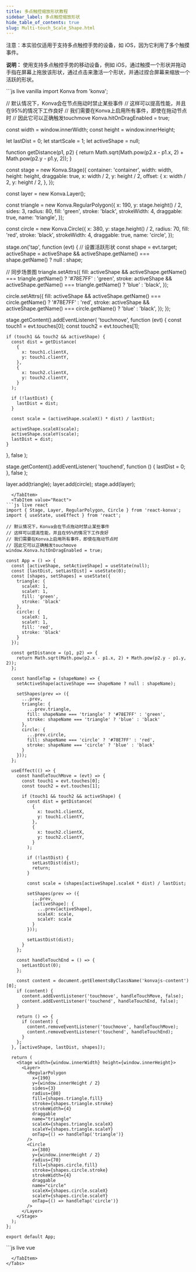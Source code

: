 ```yaml
---
title: 多点触控缩放形状教程
sidebar_label: 多点触控缩放形状
hide_table_of_contents: true
slug: Multi-touch_Scale_Shape.html
---
```


注意：本实验仅适用于支持多点触控手势的设备，如 iOS，因为它利用了多个触摸事件。

**说明：** 使用支持多点触控手势的移动设备，例如 iOS，通过触摸一个形状并拖动手指在屏幕上拖放该形状，通过点击来激活一个形状，并通过捏合屏幕来缩放一个活跃的形状。


<Tabs>
  <TabItem value="Vanilla" default>
```js live vanilla
import Konva from 'konva';

// 默认情况下，Konva会在节点拖动时禁止某些事件
// 这样可以提高性能，并且在95%的情况下工作良好
// 我们需要在Konva上启用所有事件，即使在拖动节点时
// 因此它可以正确触发touchmove
Konva.hitOnDragEnabled = true;

const width = window.innerWidth;
const height = window.innerHeight;

let lastDist = 0;
let startScale = 1;
let activeShape = null;

function getDistance(p1, p2) {
  return Math.sqrt(Math.pow(p2.x - p1.x, 2) + Math.pow(p2.y - p1.y, 2));
}

const stage = new Konva.Stage({
  container: 'container',
  width: width,
  height: height,
  draggable: true,
  x: width / 2,
  y: height / 2,
  offset: {
    x: width / 2,
    y: height / 2,
  },
});

const layer = new Konva.Layer();

const triangle = new Konva.RegularPolygon({
  x: 190,
  y: stage.height() / 2,
  sides: 3,
  radius: 80,
  fill: 'green',
  stroke: 'black',
  strokeWidth: 4,
  draggable: true,
  name: 'triangle',
});

const circle = new Konva.Circle({
  x: 380,
  y: stage.height() / 2,
  radius: 70,
  fill: 'red',
  stroke: 'black',
  strokeWidth: 4,
  draggable: true,
  name: 'circle',
});

stage.on('tap', function (evt) {
  // 设置活跃形状
  const shape = evt.target;
  activeShape =
    activeShape && activeShape.getName() === shape.getName()
      ? null
      : shape;

  // 同步场景图
  triangle.setAttrs({
    fill:
      activeShape && activeShape.getName() === triangle.getName()
        ? '#78E7FF'
        : 'green',
    stroke:
      activeShape && activeShape.getName() === triangle.getName()
        ? 'blue'
        : 'black',
  });

  circle.setAttrs({
    fill:
      activeShape && activeShape.getName() === circle.getName()
        ? '#78E7FF'
        : 'red',
    stroke:
      activeShape && activeShape.getName() === circle.getName()
        ? 'blue'
        : 'black',
  });
});

stage.getContent().addEventListener(
  'touchmove',
  function (evt) {
    const touch1 = evt.touches[0];
    const touch2 = evt.touches[1];

    if (touch1 && touch2 && activeShape) {
      const dist = getDistance(
        {
          x: touch1.clientX,
          y: touch1.clientY,
        },
        {
          x: touch2.clientX,
          y: touch2.clientY,
        }
      );

      if (!lastDist) {
        lastDist = dist;
      }

      const scale = (activeShape.scaleX() * dist) / lastDist;

      activeShape.scaleX(scale);
      activeShape.scaleY(scale);
      lastDist = dist;
    }
  },
  false
);

stage.getContent().addEventListener(
  'touchend',
  function () {
    lastDist = 0;
  },
  false
);

layer.add(triangle);
layer.add(circle);
stage.add(layer);
```
  </TabItem>
  <TabItem value="React">
```js live react
import { Stage, Layer, RegularPolygon, Circle } from 'react-konva';
import { useState, useEffect } from 'react';

// 默认情况下，Konva会在节点拖动时禁止某些事件
// 这样可以提高性能，并且在95%的情况下工作良好
// 我们需要在Konva上启用所有事件，即使在拖动节点时
// 因此它可以正确触发touchmove
window.Konva.hitOnDragEnabled = true;

const App = () => {
  const [activeShape, setActiveShape] = useState(null);
  const [lastDist, setLastDist] = useState(0);
  const [shapes, setShapes] = useState({
    triangle: {
      scaleX: 1,
      scaleY: 1,
      fill: 'green',
      stroke: 'black'
    },
    circle: {
      scaleX: 1,
      scaleY: 1,
      fill: 'red',
      stroke: 'black'
    }
  });

  const getDistance = (p1, p2) => {
    return Math.sqrt(Math.pow(p2.x - p1.x, 2) + Math.pow(p2.y - p1.y, 2));
  };

  const handleTap = (shapeName) => {
    setActiveShape(activeShape === shapeName ? null : shapeName);
    
    setShapes(prev => ({
      ...prev,
      triangle: {
        ...prev.triangle,
        fill: shapeName === 'triangle' ? '#78E7FF' : 'green',
        stroke: shapeName === 'triangle' ? 'blue' : 'black'
      },
      circle: {
        ...prev.circle,
        fill: shapeName === 'circle' ? '#78E7FF' : 'red',
        stroke: shapeName === 'circle' ? 'blue' : 'black'
      }
    }));
  };

  useEffect(() => {
    const handleTouchMove = (evt) => {
      const touch1 = evt.touches[0];
      const touch2 = evt.touches[1];

      if (touch1 && touch2 && activeShape) {
        const dist = getDistance(
          {
            x: touch1.clientX,
            y: touch1.clientY,
          },
          {
            x: touch2.clientX,
            y: touch2.clientY,
          }
        );

        if (!lastDist) {
          setLastDist(dist);
          return;
        }

        const scale = (shapes[activeShape].scaleX * dist) / lastDist;

        setShapes(prev => ({
          ...prev,
          [activeShape]: {
            ...prev[activeShape],
            scaleX: scale,
            scaleY: scale
          }
        }));

        setLastDist(dist);
      }
    };

    const handleTouchEnd = () => {
      setLastDist(0);
    };

    const content = document.getElementsByClassName('konvajs-content')[0];
    if (content) {
      content.addEventListener('touchmove', handleTouchMove, false);
      content.addEventListener('touchend', handleTouchEnd, false);
    }

    return () => {
      if (content) {
        content.removeEventListener('touchmove', handleTouchMove);
        content.removeEventListener('touchend', handleTouchEnd);
      }
    };
  }, [activeShape, lastDist, shapes]);

  return (
    <Stage width={window.innerWidth} height={window.innerHeight}>
      <Layer>
        <RegularPolygon
          x={190}
          y={window.innerHeight / 2}
          sides={3}
          radius={80}
          fill={shapes.triangle.fill}
          stroke={shapes.triangle.stroke}
          strokeWidth={4}
          draggable
          name="triangle"
          scaleX={shapes.triangle.scaleX}
          scaleY={shapes.triangle.scaleY}
          onTap={() => handleTap('triangle')}
        />
        <Circle
          x={380}
          y={window.innerHeight / 2}
          radius={70}
          fill={shapes.circle.fill}
          stroke={shapes.circle.stroke}
          strokeWidth={4}
          draggable
          name="circle"
          scaleX={shapes.circle.scaleX}
          scaleY={shapes.circle.scaleY}
          onTap={() => handleTap('circle')}
        />
      </Layer>
    </Stage>
  );
};

export default App;
```
  </TabItem>
  <TabItem value="Vue">
```js live vue
<template>
  <v-stage :config="stageSize">
    <v-layer>
      <v-regular-polygon
        :config="{
          x: 190,
          y: stageSize.height / 2,
          sides: 3,
          radius: 80,
          fill: shapes.triangle.fill,
          stroke: shapes.triangle.stroke,
          strokeWidth: 4,
          draggable: true,
          name: 'triangle',
          scaleX: shapes.triangle.scaleX,
          scaleY: shapes.triangle.scaleY
        }"
        @tap="handleTap('triangle')"
      />
      <v-circle
        :config="{
          x: 380,
          y: stageSize.height / 2,
          radius: 70,
          fill: shapes.circle.fill,
          stroke: shapes.circle.stroke,
          strokeWidth: 4,
          draggable: true,
          name: 'circle',
          scaleX: shapes.circle.scaleX,
          scaleY: shapes.circle.scaleY
        }"
        @tap="handleTap('circle')"
      />
    </v-layer>
  </v-stage>
</template>

<script setup>
import { ref, onMounted, onUnmounted } from 'vue';

// 默认情况下，Konva会在节点拖动时禁止某些事件
// 这样可以提高性能，并且在95%的情况下工作良好
// 我们需要在Konva上启用所有事件，即使在拖动节点时
// 因此它可以正确触发touchmove
window.Konva.hitOnDragEnabled = true;

const stageSize = {
  width: window.innerWidth,
  height: window.innerHeight
};

const activeShape = ref(null);
const lastDist = ref(0);
const shapes = ref({
  triangle: {
    scaleX: 1,
    scaleY: 1,
    fill: 'green',
    stroke: 'black'
  },
  circle: {
    scaleX: 1,
    scaleY: 1,
    fill: 'red',
    stroke: 'black'
  }
});

const getDistance = (p1, p2) => {
  return Math.sqrt(Math.pow(p2.x - p1.x, 2) + Math.pow(p2.y - p1.y, 2));
};

const handleTap = (shapeName) => {
  activeShape.value = activeShape.value === shapeName ? null : shapeName;
  
  shapes.value = {
    ...shapes.value,
    triangle: {
      ...shapes.value.triangle,
      fill: shapeName === 'triangle' ? '#78E7FF' : 'green',
      stroke: shapeName === 'triangle' ? 'blue' : 'black'
    },
    circle: {
      ...shapes.value.circle,
      fill: shapeName === 'circle' ? '#78E7FF' : 'red',
      stroke: shapeName === 'circle' ? 'blue' : 'black'
    }
  };
};

const handleTouchMove = (evt) => {
  const touch1 = evt.touches[0];
  const touch2 = evt.touches[1];

  if (touch1 && touch2 && activeShape.value) {
    const dist = getDistance(
      {
        x: touch1.clientX,
        y: touch1.clientY,
      },
      {
        x: touch2.clientX,
        y: touch2.clientY,
      }
    );

    if (!lastDist.value) {
      lastDist.value = dist;
      return;
    }

    const scale = (shapes.value[activeShape.value].scaleX * dist) / lastDist.value;

    shapes.value = {
      ...shapes.value,
      [activeShape.value]: {
        ...shapes.value[activeShape.value],
        scaleX: scale,
        scaleY: scale
      }
    };

    lastDist.value = dist;
  }
};

const handleTouchEnd = () => {
  lastDist.value = 0;
};

onMounted(() => {
  const content = document.getElementsByClassName('konvajs-content')[0];
  if (content) {
    content.addEventListener('touchmove', handleTouchMove, false);
    content.addEventListener('touchend', handleTouchEnd, false);
  }
});

onUnmounted(() => {
  const content = document.getElementsByClassName('konvajs-content')[0];
  if (content) {
    content.removeEventListener('touchmove', handleTouchMove);
    content.removeEventListener('touchend', handleTouchEnd);
  }
});
</script>
```
  </TabItem>
</Tabs>
